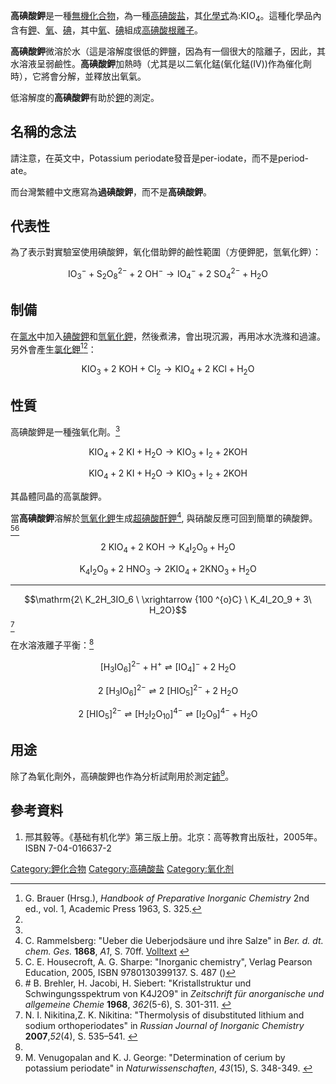 {{chembox
| verifiedrevid = 400859072
| ImageFile = KIO4.jpg
|   ImageSize =
| IUPACName = Potassium periodate
|   OtherNames = potassium metaperiodate
| Section1 = {{Chembox Identifiers
| ChemSpiderID_Ref = {{chemspidercite|correct|chemspider}}
| ChemSpiderID = 128877
| InChI = 1/HIO4.K/c2-1(3,4)5;/h(H,2,3,4,5);/q;+1/p-1
| InChIKey = FJVZDOGVDJCCCR-REWHXWOFAS
| SMILES = [K+].[O-]I(=O)(=O)=O
| StdInChI_Ref = {{stdinchicite|correct|chemspider}}
| StdInChI = 1S/HIO4.K/c2-1(3,4)5;/h(H,2,3,4,5);/q;+1/p-1
| StdInChIKey_Ref = {{stdinchicite|correct|chemspider}}
| StdInChIKey = FJVZDOGVDJCCCR-UHFFFAOYSA-M
| CASNo = 7790-21-8
|    CASNo_Ref = {{cascite|correct|CAS}}
|   PubChem = 516896
  }}
| Section2 = {{Chembox Properties
| Formula = KIO<sub>4</sub>
| MolarMass =230.0
|   Appearance = 無色，無味的固體<ref name=alfa/>
|   Density = 3.618 g/cm<sup>3</sup><ref name=alfa>{{Alfa|A11308|Datum=29. Januar 2010}}.</ref>
|   MeltingPtC = 582
|   BoilingPt =
|   Solubility = 0.42 g/100 mL (20 °C) <br> 4.4 g/100 mL (80 °C)
  }}
| Section7 = {{Chembox Hazards
|   ExternalMSDS = [http://msds.chem.ox.ac.uk/PO/potassium_periodate.html External MSDS]
|   EUIndex = 未列明
|   MainHazards = 氧化性
|   NFPA-H = 1
|   NFPA-F = 0
|   NFPA-R = 0
|   NFPA-O = OX
|   FlashPt = 
  }}
| Section8 = {{Chembox Related
|   OtherAnions = [[碘酸鉀|碘酸鉀]]<br/>[[碘化鉀|碘化鉀]]
|   OtherCations = [[高碘酸鋰|高碘酸鋰]]<br/>[[高碘酸鈉|高碘酸鈉]]<br/>[[高碘酸銣|高碘酸銣]]<br/>[[高碘酸銫|高碘酸銫]]
|   OtherCpds = [[高碘酸|高碘酸]]
  }}
}}
'''高碘酸鉀'''是一種[[無機化合物|無機化合物]]，為一種[[高碘酸|高碘酸]][[盐|盐]]，其[[化學式|化學式]]為:KIO<sub>4</sub>。這種化學品內含有[[鉀|鉀]]、[[氧|氧]]、[[碘|碘]]，其中[[氧|氧]]、[[碘|碘]]組成[[高碘酸|高碘酸根離子]]。

'''高碘酸鉀'''微溶於水（這是溶解度很低的鉀鹽，因為有一個很大的陰離子，因此，其水溶液呈弱鹼性。'''高碘酸鉀'''加熱時（尤其是以二氧化錳(氧化錳(IV))作為催化劑時），它將會分解，並釋放出氧氣。

低溶解度的'''高碘酸鉀'''有助於[[鉀|鉀]]的測定。

== 名稱的念法 ==
請注意，在英文中，Potassium periodate發音是per-iodate，而不是period-ate。

而台灣繁體中文應寫為'''過碘酸鉀'''，而不是'''高碘酸鉀'''。

== 代表性 ==
為了表示對實驗室使用碘酸鉀，氧化借助鉀的鹼性範圍（方便鉀肥，氫氧化鉀）：
:<math>\mathrm{IO_{3}^{-} + S_{2}O_{8}^{2-} + 2 \ OH^- \longrightarrow IO_4^- + 2 \ SO_4^{2-} + H_2O}</math>
==制備==
在[[氯水|氯水]]中加入[[碘酸鉀|碘酸鉀]]和[[氫氧化鉀|氫氧化鉀]]，然後煮沸，會出現沉澱，再用冰水洗滌和過濾。另外會產生[[氯化鉀|氯化鉀]]<ref>G. Brauer (Hrsg.), ''Handbook of Preparative Inorganic Chemistry'' 2nd ed., vol. 1, Academic Press 1963, S. 325.</ref><ref name="Rammelsberg"/>：
:<math>\mathrm{KIO_3 + 2 \ KOH + Cl_2 \longrightarrow KIO_4 + 2 \ KCl + H_2O}</math>

== 性質 ==
高碘酸鉀是一種強氧化劑。<ref name="Housecroft"/>
:<math>\mathrm{KIO_4 + 2\ KI + H_2O \longrightarrow KIO_3 + I_2 + 2 KOH}</math>
:<math>\mathrm{KIO_4 + 2\ KI + H_2O \longrightarrow KIO_3 + I_2 + 2 KOH}</math>

其晶體同晶的高氯酸鉀。

當'''高碘酸鉀'''溶解於[[氫氧化鉀|氫氧化鉀]]生成[[超碘酸酐鉀|超碘酸酐鉀]]<ref name="Rammelsberg">C. Rammelsberg: "Ueber die Ueberjodsäure und ihre Salze" in ''Ber. d. dt. chem. Ges.'' '''1868''', ''A1'', S. 70ff. [http://gallica.bnf.fr/ark:/12148/bpt6k90667r.image.r=Berichte+der+deutschen+chemischen+Gesellschaft.f77.langFR.pagination Volltext] {{Wayback|url=http://gallica.bnf.fr/ark:/12148/bpt6k90667r.image.r=Berichte+der+deutschen+chemischen+Gesellschaft.f77.langFR.pagination |date=20160324165910 }}</ref>, 與硝酸反應可回到簡單的碘酸鉀。<ref name="Housecroft">C. E. Housecroft, A. G. Sharpe: "Inorganic chemistry", Verlag Pearson Education, 2005, ISBN 9780130399137. S. 487 ({{Google Buch|BuchID=_1gFM51qpAMC|Seite=487}})</ref><ref name="Brehler"># B. Brehler, H. Jacobi, H. Siebert: "Kristallstruktur und Schwingungsspektrum von K4J2O9" in ''Zeitschrift für anorganische und allgemeine Chemie'' '''1968''', ''362''(5-6), S. 301-311. {{doi|10.1002/zaac.19683620510}}</ref>

:<math>\mathrm{2\ KIO_4 + 2\ KOH \longrightarrow K_4I_2O_9 + H_2O}</math>

:<math>\mathrm{K_4I_2O_9 + 2\ HNO_3 \longrightarrow 2KIO_4 + 2KNO_3 + H_2O}</math>

----

:<math>\mathrm{2\ K_2H_3IO_6 \ \xrightarrow {100 ^{o}C} \ K_4I_2O_9 + 3\ H_2O}</math><ref name="Nikitina">N. I. Nikitina,Z. K. Nikitina: "Thermolysis of disubstituted lithium and sodium orthoperiodates" in ''Russian Journal of Inorganic Chemistry'' '''2007''',''52''(4), S. 535–541. {{doi|10.1134/S0036023607040031}}</ref>

在水溶液離子平衡：<ref name="Housecroft"/>

:<math>\mathrm{\lbrack H_3IO_6 \rbrack ^{2-} + H^+ \rightleftharpoons \lbrack IO_4 \rbrack ^{-} + 2\ H_2O}</math>

:<math>\mathrm{2\ \lbrack H_3IO_6 \rbrack ^{2-} \rightleftharpoons 2\ \lbrack HIO_5 \rbrack ^{2-} + 2\ H_2O}</math>

:<math>\mathrm{2\ \lbrack HIO_5 \rbrack ^{2-} \rightleftharpoons \lbrack H_2I_2O_{10} \rbrack ^{4-} \rightleftharpoons \lbrack I_2O_9 \rbrack ^{4-} + H_2O}</math>

== 用途 ==
除了為氧化劑外，高碘酸鉀也作為分析試劑用於測定[[鈰|鈰]]<ref name="Venugopalan">M. Venugopalan and K. J. George: "Determination of cerium by potassium periodate" in ''Naturwissenschaften'', ''43''(15), S. 348-349. {{doi|10.1007/BF00755157}}</ref>。

== 參考資料 ==
<div class="references-small">
# 邢其毅等。《基础有机化学》第三版上册。北京：高等教育出版社，2005年。ISBN 7-04-016637-2
</div><references/>

{{鉀化合物}}
{{高碘酸盐}}

[[Category:鉀化合物|Category:鉀化合物]]
[[Category:高碘酸盐|Category:高碘酸盐]]
[[Category:氧化剂|Category:氧化剂]]
